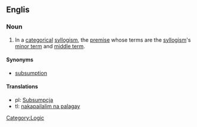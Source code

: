 ==Englis==

===Noun===
{{en-noun|sg=[[minor]] [[premise]]|s}}

#{{logic}} In a [[categorical]] [[syllogism]], the [[premise]] whose terms are the [[syllogism]]'s [[minor term]] and [[middle term]]. 

====Synonyms====
*[[subsumption]]

====Translations====
*pl: [[Subsumpcja]]
*tl: [[nakapailalim na palagay]]

[[Category:Logic]]